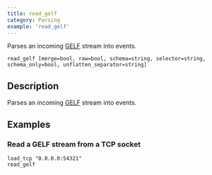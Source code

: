 ```yaml
---
title: read_gelf
category: Parsing
example: 'read_gelf'
---
```


Parses an incoming [GELF](https://go2docs.graylog.org/current/getting_in_log_data/gelf.html) stream into events.

```tql
read_gelf [merge=bool, raw=bool, schema=string, selector=string, schema_only=bool, unflatten_separator=string]
```

## Description

Parses an incoming
[GELF](https://go2docs.graylog.org/current/getting_in_log_data/gelf.html) stream
into events.


<ParsingOptions />

## Examples

### Read a GELF stream from a TCP socket

```tql
load_tcp "0.0.0.0:54321"
read_gelf
```
